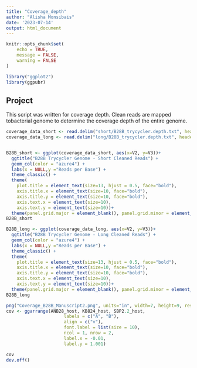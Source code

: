 ```yaml
---
title: "Coverage_depth"
author: "Alisha Monsibais"
date: '2023-07-14'
output: html_document
---
```


```r
knitr::opts_chunk$set(
	echo = TRUE,
	message = FALSE,
	warning = FALSE
)

library("ggplot2")
library(ggpubr)
```

## Project
This script was written for coverage depth. Clean reads are mapped tobacterial genome to determine the coverage depth of the entire genome. 

```r

coverage_data_short <- read.delim("short/B28B_trycycler.depth.txt", header = FALSE)
coverage_data_long <- read.delim("long/B28B_trycycler.depth.txt", header = FALSE)


B28B_short <- ggplot(coverage_data_short, aes(x=V2, y=V3))+
  ggtitle("B28B Trycycler Genome - Short Cleaned Reads") +
  geom_col(color = "azure4") +
  labs(x = NULL,y ="Reads per Base") +
  theme_classic() +
  theme(
    plot.title = element_text(size=13, hjust = 0.5, face="bold"),
    axis.title.x = element_text(size=10, face="bold"),
    axis.title.y = element_text(size=10, face="bold"), 
    axis.text.x = element_text(size=10), 
    axis.text.y = element_text(size=10))+
  theme(panel.grid.major = element_blank(), panel.grid.minor = element_blank())
B28B_short

B28B_long <- ggplot(coverage_data_long, aes(x=V2, y=V3))+
  ggtitle("B28B Trycycler Genome - Long Cleaned Reads") +
  geom_col(color = "azure4") +
  labs(x = NULL,y ="Reads per Base") +
  theme_classic() +
  theme(
    plot.title = element_text(size=13, hjust = 0.5, face="bold"),
    axis.title.x = element_text(size=10, face="bold"),
    axis.title.y = element_text(size=10, face="bold"), 
    axis.text.x = element_text(size=10), 
    axis.text.y = element_text(size=10))+
  theme(panel.grid.major = element_blank(), panel.grid.minor = element_blank())
B28B_long

png("Coverage_B28B_Manuscript2.png", units="in", width=7, height=9, res=600)
cov <- ggarrange(ANB28_host, KB824_host, SBP2.2_host, 
                      labels = c("A", "B"),
                      align = c("v"),
                      font.label = list(size = 10),
                      ncol = 1, nrow = 2, 
                      label.x = -0.01,
                      label.y = 1.001)

cov
dev.off()

```



